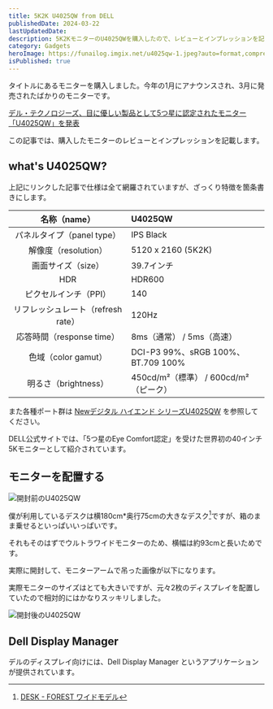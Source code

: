```yaml
---
title: 5K2K U4025QW from DELL
publishedDate: 2024-03-22
lastUpdatedDate:
description: 5K2KモニターのU4025QWを購入したので、レビューとインプレッションを記載します
category: Gadgets
heroImage: https://funailog.imgix.net/u4025qw-1.jpeg?auto=format,compress,enhance
isPublished: true
---
```


タイトルにあるモニターを購入しました。今年の1月にアナウンスされ、3月に発売されたばかりのモニターです。

[デル・テクノロジーズ、目に優しい製品として5つ星に認定されたモニター「U4025QW」を発表](https://www.dell.com/ja-jp/blog/monitor-u4025qw/)

この記事では、購入したモニターのレビューとインプレッションを記載します。

## what's U4025QW?

上記にリンクした記事で仕様は全て網羅されていますが、ざっくり特徴を箇条書きにします。

|            名称（name）            | U4025QW                               |
| :--------------------------------: | :------------------------------------ |
|     パネルタイプ（panel type）     | IPS Black                             |
|        解像度（resolution）        | 5120 x 2160 (5K2K)                    |
|         画面サイズ（size）         | 39.7インチ                            |
|                HDR                 | HDR600                                |
|       ピクセルインチ（PPI）        | 140                                   |
| リフレッシュレート（refresh rate） | 120Hz                                 |
|     応答時間（response time）      | 8ms（通常） / 5ms（高速）             |
|        色域（color gamut）         | DCI-P3 99%、sRGB 100%、BT.709 100%    |
|        明るさ（brightness）        | 450cd/m²（標準） / 600cd/m²（ピーク） |

また各種ポート群は [Newデジタル ハイエンド シリーズU4025QW](https://www.dell.com/ja-jp/shop/dell%E3%83%87%E3%82%B8%E3%82%BF%E3%83%AB-%E3%83%8F%E3%82%A4%E3%82%A8%E3%83%B3%E3%83%89-%E3%82%B7%E3%83%AA%E3%83%BC%E3%82%BA40%E6%9B%B2%E9%9D%A2thunderbolt-%E3%83%8F%E3%83%96-%E3%83%A2%E3%83%8B%E3%82%BF%E3%83%BC-u4025qw/apd/210-bmcw/%E3%83%A2%E3%83%8B%E3%82%BF%E3%83%BC-%E3%83%A2%E3%83%8B%E3%82%BF%E3%83%BC%E3%82%A2%E3%82%AF%E3%82%BB%E3%82%B5%E3%83%AA%E3%83%BC) を参照してください。

DELL公式サイトでは、「5つ星のEye Comfort認定」を受けた世界初の40インチ5Kモニターとして紹介されています。

## モニターを配置する

![開封前のU4025QW](https://funailog.imgix.net/u4025qw-0.jpeg?auto=format,compress,enhance)

僕が利用しているデスクは横180cm\*奥行75cmの大きなデスク[^1]ですが、箱のまま乗せるといっぱいいっぱいです。

それもそのはずでウルトラワイドモニターのため、横幅は約93cmと長いためです。

実際に開封して、モニターアームで吊った画像が以下になります。

実際モニターのサイズはとても大きいですが、元々2枚のディスプレイを配置していたので相対的にはかなりスッキリしました。

![開封後のU4025QW](https://funailog.imgix.net/u4025qw-2.jpeg?auto=format,compress,enhance)

## Dell Display Manager

デルのディスプレイ向けには、Dell Display Manager というアプリケーションが提供されています。

[^1]: [DESK - FOREST ワイドモデル](https://preducts.jp/products/desk-forest-wide)
